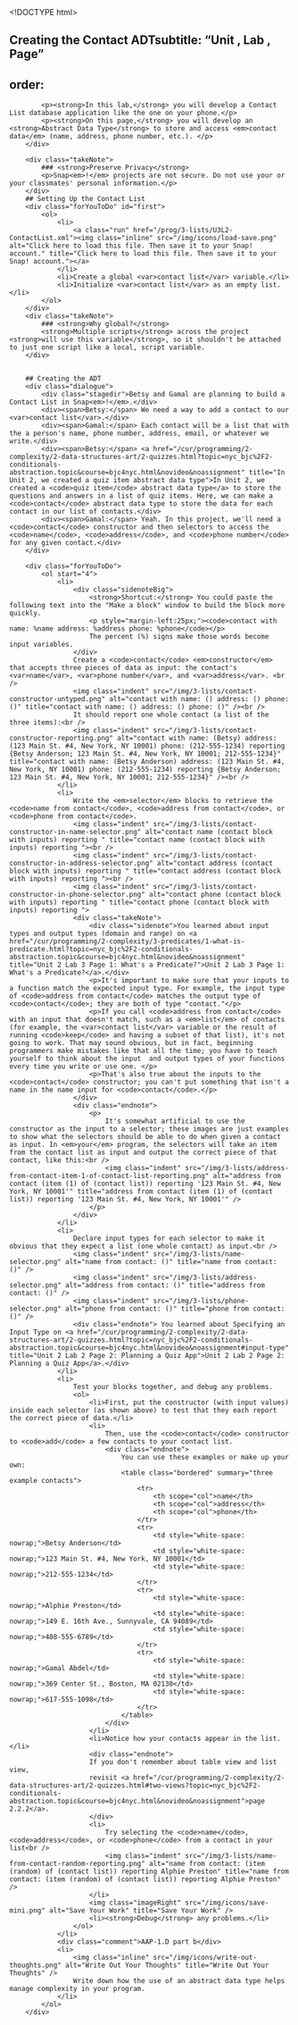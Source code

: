 <!DOCTYPE html>
<html lang="en">
    <head>
		<meta http-equiv="content-type" content="text/html; charset=utf-8" />
		<script type="text/javascript" src="/llab/loader.js"></script>
		<title>Unit 3 Lab 2: Contact List, Page 1</title>
    </head> 
    
    <body>
		## Creating the Contact ADTsubtitle: "Unit , Lab , Page"
order:
---
        <div class="learn">
        	<p><strong>In this lab,</strong> you will develop a Contact List database application like the one on your phone.</p>
        	<p><strong>On this page,</strong> you will develop an <strong>Abstract Data Type</strong> to store and access <em>contact data</em> (name, address, phone number, etc.). </p>
        </div>
                
        <div class="takeNote">
            ### <strong>Preserve Privacy</strong>
            <p>Snap<em>!</em> projects are not secure. Do not use your or your classmates' personal information.</p>
        </div>
        ## Setting Up the Contact List
        <div class="forYouToDo" id="first">
            <ol>
				<li>
                    <a class="run" href="/prog/3-lists/U3L2-ContactList.xml"><img class="inline" src="/img/icons/load-save.png" alt="Click here to load this file. Then save it to your Snap! account." title="Click here to load this file. Then save it to your Snap! account."></a>
                </li>
                <li>Create a global <var>contact list</var> variable.</li>
                <li>Initialize <var>contact list</var> as an empty list.</li>
            </ol>
		</div>
        <div class="takeNote">
            ### <strong>Why global?</strong>
            <strong>Multiple scripts</strong> across the project <strong>will use this variable</strong>, so it shouldn't be attached to just one script like a local, script variable.
        </div>


        ## Creating the ADT
        <div class="dialogue">
            <div class="stagedir">Betsy and Gamal are planning to build a Contact List in Snap<em>!</em>.</div>
            <div><span>Betsy:</span> We need a way to add a contact to our <var>contact list</var>.</div>
            <div><span>Gamal:</span> Each contact will be a list that with the a person's name, phone number, address, email, or whatever we write.</div>
            <div><span>Betsy:</span> <a href="/cur/programming/2-complexity/2-data-structures-art/2-quizzes.html?topic=nyc_bjc%2F2-conditionals-abstraction.topic&course=bjc4nyc.html&novideo&noassignment" title="In Unit 2, we created a quiz item abstract data type">In Unit 2, we created a <code>quiz item</code> abstract data type</a> to store the questions and answers in a list of quiz items. Here, we can make a <code>contact</code> abstract data type to store the data for each contact in our list of contacts.</div>
            <div><span>Gamal:</span> Yeah. In this project, we'll need a <code>contact</code> constructor and then selectors to access the <code>name</code>, <code>address</code>, and <code>phone number</code> for any given contact.</div>
		</div>
        
        <div class="forYouToDo">
            <ol start="4">
                <li>
                    <div class="sidenoteBig">
                        <strong>Shortcut:</strong> You could paste the following text into the "Make a block" window to build the block more quickly.
                        <p style="margin-left:25px;"><code>contact with name: %name address: %address phone: %phone</code></p>
                        The percent (%) signs make those words become input variables.
                    </div>
                    Create a <code>contact</code> <em>constructor</em> that accepts three pieces of data as input: the contact's <var>name</var>, <var>phone number</var>, and <var>address</var>. <br />
                    <img class="indent" src="/img/3-lists/contact-constructor-untyped.png" alt="contact with name: () address: () phone: ()" title="contact with name: () address: () phone: ()" /><br />
                    It should report one whole contact (a list of the three items):<br />
					<img class="indent" src="/img/3-lists/contact-constructor-reporting.png" alt="contact with name: (Betsy) address: (123 Main St. #4, New York, NY 10001) phone: (212-555-1234) reporting {Betsy Anderson; 123 Main St. #4, New York, NY 10001; 212-555-1234}" title="contact with name: (Betsy Anderson) address: (123 Main St. #4, New York, NY 10001) phone: (212-555-1234) reporting {Betsy Anderson; 123 Main St. #4, New York, NY 10001; 212-555-1234}" /><br />
                </li>
                <li>
                    Write the <em>selector</em> blocks to retrieve the <code>name from contact</code>, <code>address from contact</code>, or <code>phone from contact</code>.
                    <img class="indent" src="/img/3-lists/contact-constructor-in-name-selector.png" alt="contact name (contact block with inputs) reporting " title="contact name (contact block with inputs) reporting "><br />
                    <img class="indent" src="/img/3-lists/contact-constructor-in-address-selector.png" alt="contact address (contact block with inputs) reporting " title="contact address (contact block with inputs) reporting "><br />
                    <img class="indent" src="/img/3-lists/contact-constructor-in-phone-selector.png" alt="contact phone (contact block with inputs) reporting " title="contact phone (contact block with inputs) reporting ">
                    <div class="takeNote">
                        <div class="sidenote">You learned about input types and output types (domain and range) on <a href="/cur/programming/2-complexity/3-predicates/1-what-is-predicate.html?topic=nyc_bjc%2F2-conditionals-abstraction.topic&course=bjc4nyc.html&novideo&noassignment" title="Unit 2 Lab 3 Page 1: What's a Predicate?">Unit 2 Lab 3 Page 1: What's a Predicate?</a>.</div>
                        <p>It's important to make sure that your inputs to a function match the expected input type. For example, the input type of <code>address from contact</code> matches the output type of <code>contact</code>; they are both of type "contact."</p>
                        <p>If you call <code>address from contact</code> with an input that doesn't match, such as a <em>list</em> of contacts (for example, the <var>contact list</var> variable or the result of running <code>keep</code> and having a subset of that list), it's not going to work. That may sound obvious, but in fact, beginning programmers make mistakes like that all the time; you have to teach yourself to think about the input  and output types of your functions every time you write or use one. </p>
                        <p>That's also true about the inputs to the <code>contact</code> constructor; you can't put something that isn't a name in the name input for <code>contact</code>.</p>
                    </div>
                    <div class="endnote">
                        <p>
                            It's somewhat artificial to use the constructor as the input to a selector; these images are just examples to show what the selectors should be able to do when given a contact as input. In <em>your</em> program, the selectors will take an item from the contact list as input and output the correct piece of that contact, like this:<br />
                            <img class="indent" src="/img/3-lists/address-from-contact-item-1-of-contact-list-reporting.png" alt="address from contact (item (1) of (contact list)) reporting '123 Main St. #4, New York, NY 10001'" title="address from contact (item (1) of (contact list)) reporting '123 Main St. #4, New York, NY 10001'" />
                        </p>
                    </div>
                </li>
		        <li>
                    Declare input types for each selector to make it obvious that they expect a list (one whole contact) as input.<br />
                    <img class="indent" src="/img/3-lists/name-selector.png" alt="name from contact: ()" title="name from contact: ()" />
                    <img class="indent" src="/img/3-lists/address-selector.png" alt="address from contact: ()" title="address from contact: ()" />
                    <img class="indent" src="/img/3-lists/phone-selector.png" alt="phone from contact: ()" title="phone from contact: ()" />
                    <div class="endnote"> You learned about Specifying an Input Type on <a href="/cur/programming/2-complexity/2-data-structures-art/2-quizzes.html?topic=nyc_bjc%2F2-conditionals-abstraction.topic&course=bjc4nyc.html&novideo&noassignment#input-type" title="Unit 2 Lab 2 Page 2: Planning a Quiz App">Unit 2 Lab 2 Page 2: Planning a Quiz App</a>.</div>
                </li>
                <li>
                    Test your blocks together, and debug any problems.
                    <ol>
                        <li>First, put the constructor (with input values) inside each selector (as shown above) to test that they each report the correct piece of data.</li>
                        <li>
                            Then, use the <code>contact</code> constructor to <code>add</code> a few contacts to your contact list.
                            <div class="endnote">
                                You can use these examples or make up your own:
                                <table class="bordered" summary="three example contacts">
                                    <tr>
                                        <th scope="col">name</th>
                                        <th scope="col">address</th>
                                        <th scope="col">phone</th>
                                    </tr>
                                    <tr>
                                        <td style="white-space: nowrap;">Betsy Anderson</td>
                                        <td style="white-space: nowrap;">123 Main St. #4, New York, NY 10001</td>
                                        <td style="white-space: nowrap;">212-555-1234</td>
                                    </tr>
                                    <tr>
                                        <td style="white-space: nowrap;">Alphie Preston</td>
                                        <td style="white-space: nowrap;">149 E. 16th Ave., Sunnyvale, CA 94089</td>
                                        <td style="white-space: nowrap;">408-555-6789</td>
                                    </tr>
                                    <tr>
                                        <td style="white-space: nowrap;">Gamal Abdel</td>
                                        <td style="white-space: nowrap;">369 Center St., Boston, MA 02130</td>
                                        <td style="white-space: nowrap;">617-555-1098</td>
                                    </tr>
                                </table>
                            </div>
                        </li>
                        <li>Notice how your contacts appear in the list. </li>
						<div class="endnote">
						If you don't remember about table view and list view,
						revisit <a href="/cur/programming/2-complexity/2-data-structures-art/2-quizzes.html#two-views?topic=nyc_bjc%2F2-conditionals-abstraction.topic&course=bjc4nyc.html&novideo&noassignment">page 2.2.2</a>.
						</div>
						<li>
                            Try selecting the <code>name</code>, <code>address</code>, or <code>phone</code> from a contact in your list<br />
                            <img class="indent" src="/img/3-lists/name-from-contact-random-reporting.png" alt="name from contact: (item (random) of (contact list)) reporting Alphie Preston" title="name from contact: (item (random) of (contact list)) reporting Alphie Preston" />
                        </li>
                        <img class="imageRight" src="/img/icons/save-mini.png" alt="Save Your Work" title="Save Your Work" />
                        <li><strong>Debug</strong> any problems.</li>
                    </ol>
                </li>
                <div class="comment">AAP-1.D part b</div>
                <li>
                    <img class="inline" src="/img/icons/write-out-thoughts.png" alt="Write Out Your Thoughts" title="Write Out Your Thoughts" />
                    Write down how the use of an abstract data type helps manage complexity in your program.
                </li>
            </ol>
        </div>
        


